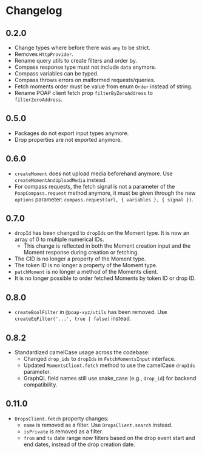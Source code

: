# Changelog

## 0.2.0

- Change types where before there was `any` to be strict.
- Removes `HttpProvider`.
- Rename query utils to create filters and order by.
- Compass response type must not include `data` anymore.
- Compass variables can be typed.
- Compass throws errors on malformed requests/queries.
- Fetch moments order must be value from enum `Order` instead of string.
- Rename POAP client fetch prop `filterByZeroAddress` to `filterZeroAddress`.

## 0.5.0

- Packages do not export input types anymore.
- Drop properties are not exported anymore.

## 0.6.0

- `createMoment` does not upload media beforehand anymore. Use `createMomentAndUploadMedia` instead.
- For compass requests, the fetch signal is not a parameter of the `PoapCompass.request` method anymore, it must be given through the new `options` parameter: `compass.request(url, { variables }, { signal })`.

## 0.7.0

- `dropId` has been changed to `dropIds` on the Moment type. It is now an array of 0 to multiple numerical IDs.
  - This change is reflected in both the Moment creation input and the Moment response during creation or fetching.
- The CID is no longer a property of the Moment type.
- The token ID is no longer a property of the Moment type.
- `patchMoment` is no longer a method of the Moments client.
- It is no longer possible to order fetched Moments by token ID or drop ID.

## 0.8.0

- `createBoolFilter` in `@poap-xyz/utils` has been removed. Use `createEqFilter('...', true | false)` instead.

## 0.8.2

- Standardized camelCase usage across the codebase:
  - Changed `drop_ids` to `dropIds` in `FetchMomentsInput` interface.
  - Updated `MomentsClient.fetch` method to use the camelCase `dropIds` parameter.
  - GraphQL field names still use snake_case (e.g., `drop_id`) for backend compatibility.

## 0.11.0

- `DropsClient.fetch` property changes:
	- `name` is removed as a filter. Use `DropsClient.search` instead.
	- `isPrivate` is removed as a filter.
	- `from` and `to` date range now filters based on the drop event start and
	end dates, instead of the drop creation date.

